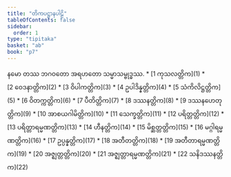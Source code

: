 ```yaml
---
title: "တိကပဋ္ဌာနပါဠိ"
tableOfContents: false
sidebar:
  order: 1
type: "tipitaka"
basket: "ab"
book: "p7"
---
```


<Paragraph number="1" type="center" book="p7">
နမော တဿ ဘဂဝတော အရဟတော သမ္မာသမ္ဗုဒ္ဓဿ.

</Paragraph>

<TableOfContents book="p7">
* [1 ကုသလတ္တိက](1)
* [2 ဝေဒနာတ္တိက](2)
* [3 ဝိပါကတ္တိက](3)
* [4 ဥပါဒိန္နတ္တိက](4)
* [5 သံကိလိဋ္ဌတ္တိက](5)
* [6 ဝိတက္ကတ္တိက](6)
* [7 ပီတိတ္တိက](7)
* [8 ဒဿနတ္တိက](8)
* [9 ဒဿနဟေတုတ္တိက](9)
* [10 အာစယဂါမိတ္တိက](10)
* [11 သေက္ခတ္တိက](11)
* [12 ပရိတ္တတ္တိက](12)
* [13 ပရိတ္တာရမ္မဏတ္တိက](13)
* [14 ဟီနတ္တိက](14)
* [15 မိစ္ဆတ္တတ္တိက](15)
* [16 မဂ္ဂါရမ္မဏတ္တိက](16)
* [17 ဥပ္ပန္နတ္တိက](17)
* [18 အတီတတ္တိက](18)
* [19 အတီတာရမ္မဏတ္တိက](19)
* [20 အဇ္ဈတ္တတ္တိက](20)
* [21 အဇ္ဈတ္တာရမ္မဏတ္တိက](21)
* [22 သနိဒဿနတ္တိက](22)
</TableOfContents>